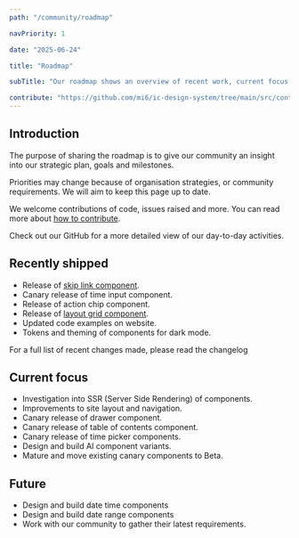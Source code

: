 ```yaml
---
path: "/community/roadmap"

navPriority: 1

date: "2025-06-24"

title: "Roadmap"

subTitle: "Our roadmap shows an overview of recent work, current focus and work we have planned."

contribute: "https://github.com/mi6/ic-design-system/tree/main/src/content/structured/community/roadmap.mdx"
---
```


## Introduction

The purpose of sharing the roadmap is to give our community an insight into our strategic plan, goals and milestones.

Priorities may change because of organisation strategies, or community requirements. We will aim to keep this page up to date.

We welcome contributions of code, issues raised and more. You can read more about [how to contribute](/community/contribute).

Check out our <ic-link target="_blank" href="https://github.com/orgs/mi6/projects/2/views/1" rel="noreferrer noopener nofollow">GitHub</ic-link> for a more detailed view of our day-to-day activities.

## Recently shipped

- Release of [skip link component](/components/skip-link).
- Canary release of time input component.
- Release of action chip component.
- Release of [layout grid component](/components/layout-grid).
- Updated code examples on website.
- Tokens and theming of components for dark mode.

For a full list of recent changes made, please read the <ic-link target="_blank" href="https://github.com/mi6/ic-ui-kit/blob/main/packages/web-components/CHANGELOG.md" rel="noreferrer noopener">changelog</ic-link>

## Current focus

- Investigation into SSR (Server Side Rendering) of components.
- Improvements to site layout and navigation.
- Canary release of drawer component.
- Canary release of table of contents component.
- Canary release of time picker components.
- Design and build AI component variants.
- Mature and move existing canary components to Beta.

## Future

- Design and build date time components
- Design and build date range components
- Work with our community to gather their latest requirements.
